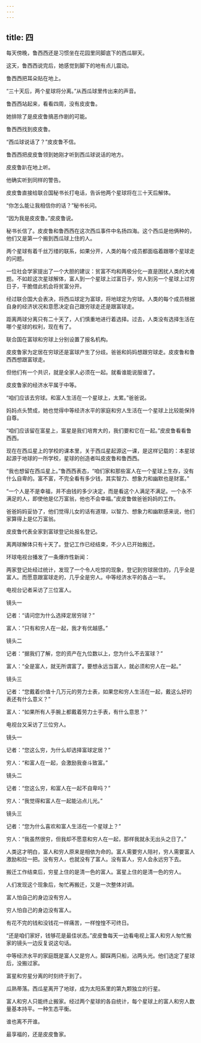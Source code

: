 ```yaml
---
---
---
```

title: 四
---




每天傍晚，鲁西西还是习惯坐在花园里同脚底下的西瓜聊天。





这天，鲁西西说完后，她感觉到脚下的地有点儿震动。

鲁西西把耳朵贴在地上。

“三十天后，两个星球将分离。”从西瓜球里传出来的声音。

鲁西西站起来，看看四周，没有皮皮鲁。

她排除了是皮皮鲁搞恶作剧的可能。

鲁西西找到皮皮鲁。

“西瓜球说话了？”皮皮鲁不信。

鲁西西把皮皮鲁领到她刚才听到西瓜球说话的地方。

皮皮鲁趴在地上听。

他确实听到同样的警告。

皮皮鲁直接给联合国秘书长打电话，告诉他两个星球将在三十天后解体。

“你怎么能让我相信你的话？”秘书长问。

“因为我是皮皮鲁。”皮皮鲁说。

秘书长信了。皮皮鲁和鲁西西在这次西瓜事件中名扬四海。这个西瓜是他俩种的，他们又是第一个搬到西瓜球上住的人。

两个星球有着千丝万缕的联系，如果分开，人类的每个成员都面临着跟哪个星球走的问题。

一位社会学家提出了一个大胆的建议：贫富不均和两极分化一直是困扰人类的大难题。不如趁这次星球解体，富人到一个星球上过富日子，穷人到另一个星球上过穷日子，干脆借此机会将贫富分开。

经过联合国大会表决，将西瓜球定为富球，将地球定为穷球。人类的每个成员根据自身的经济状况和意愿决定自己跟穷球走还是跟富球走。

距离两球分离只有二十天了，人们慎重地进行着选择。过去，人类没有选择生活在哪个星球的权利，现在有了。

联合国在富球和穷球上分别设置了报名机构。

皮皮鲁家为定居在穷球还是富球产生了分歧。爸爸和妈妈想跟穷球走。皮皮鲁和鲁西西想跟富球走。

但他们有一个共识，就是全家人必须在一起。就看谁能说服谁了。

皮皮鲁家的经济水平属于中等。

“咱们应该去穷球。和富人生活在一个星球上，太累。”爸爸说。

妈妈点头赞成，她也觉得中等经济水平的家庭和穷人生活在一个星球上比较能保持自尊。

“咱们应该留在富星上，富星是我们培育大的，我们要和它在一起。”皮皮鲁看看鲁西西。

现在在西瓜星上的学校的课本里，关于西瓜星起源这一课，是这样记载的：本星球起源于地球的一所学校，星球的创造者叫皮皮鲁和鲁西西。

“我也想留在西瓜星上。”鲁西西表态，“咱们家和那些富人在一个星球上生存，没有什么自卑的。富不富，不完全看有多少钱，其实智力、想象力和幽默也是财富。”

“一个人是不是幸福，并不由钱的多少决定，而是看这个人满足不满足。一个永不满足的人，即使他是亿万富翁，他也不会幸福。”皮皮鲁做爸爸妈妈的工作。

爸爸妈妈妥协了，他们觉得儿女的话有道理，以智力、想象力和幽默感来说，他们家算得上是亿万富翁。

皮皮鲁代表全家到富球登记处报名登记。

离两球解体只有十天了。登记工作已经结束，不少人已开始搬迁。

环球电视台播发了一条爆炸性新闻：

两家登记处经过统计，发现了一个令人吃惊的现象，登记到穷球居住的，几乎全是富人。而愿意跟富球走的，几乎全是穷人。中等经济水平的各占一半。



电视台记者采访了三位富人。

镜头一



记者：“请问您为什么选择定居穷球？”



富人：“只有和穷人在一起，我才有优越感。”



镜头二



记者：“据我们了解，您的资产在九位数以上，您为什么不去富球？”



富人：“全是富人，就无所谓富了。要想永远当富人，就必须和穷人在一起。”



镜头三



记者：“您戴着价值十几万元的劳力士表，如果您和穷人生活在一起，戴这么好的表还有什么意义？”



富人：“如果所有人手腕上都戴着劳力士手表，有什么意思？”



电视台又采访了三位穷人。

镜头一



记者：“您这么穷，为什么却选择富球定居？”



穷人：“和富人在一起，会激励我奋斗致富。”



镜头二



记者：“您这么穷，和富人在一起不自卑吗？”



穷人：“我觉得和富人在一起能沾点儿光。”



镜头三



记者：“您为什么喜欢和富人生活在一个星球上？”



穷人：“我虽然很穷，但我却不愿意和穷人在一起，那样我就永无出头之日了。”



人类这才明白，富人和穷人原来是相依为命的。富人需要穷人陪衬，穷人需要富人激励和拉一把。没有穷人，也就没有了富人。没有富人，穷人会永远穷下去。

搬迁工作结束后，穷星上住的是清一色的富人。富星上住的是清一色的穷人。

人们发现这个现象后，匆忙再搬迁，又是一次整体对调。

富人怕自己的身边没有穷人。

穷人怕自己的身边没有富人。

有花不完的钱和没钱花一样痛苦，一样惶惶不可终日。

“还是咱们家好，钱够花是最佳状态。”皮皮鲁每天一边看电视上富人和穷人匆忙搬家的镜头一边反复说这句话。

中等经济水平的家庭既是富人又是穷人。脚踩两只船，沾两头光。他们选定了星球后，没搬过家。

富星和穷星分离的时刻终于到了。

瓜熟蒂落。西瓜星离开了地球，成为太阳系里的第九颗独立的行星。

富人和穷人只能终止搬家。经过两个星球的各自统计，每个星球上的富人和穷人数量基本持平。一种生态平衡。

谁也离不开谁。

最享福的，还是皮皮鲁家。